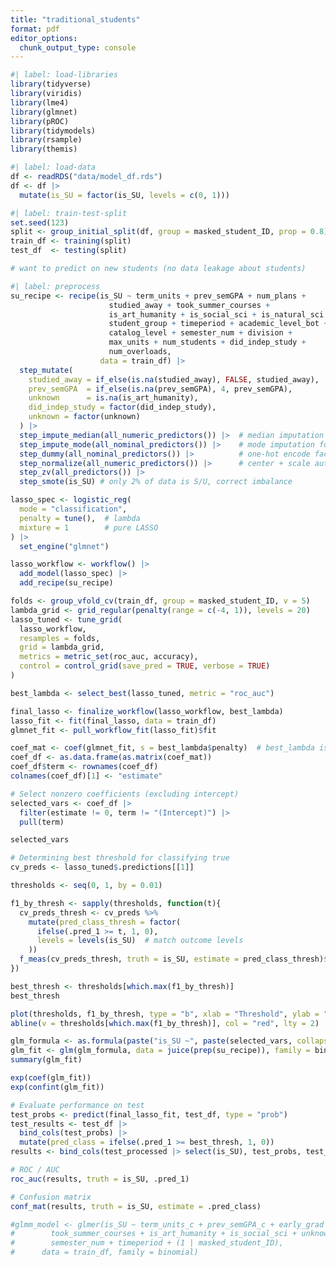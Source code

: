 ```yaml
---
title: "traditional_students"
format: pdf
editor_options: 
  chunk_output_type: console
---
```


```r
#| label: load-libraries
library(tidyverse)
library(viridis)
library(lme4)
library(glmnet)
library(pROC)
library(tidymodels)
library(rsample)
library(themis)
```

```r
#| label: load-data
df <- readRDS("data/model_df.rds")
df <- df |>
  mutate(is_SU = factor(is_SU, levels = c(0, 1)))
```

```r
#| label: train-test-split
set.seed(123)
split <- group_initial_split(df, group = masked_student_ID, prop = 0.8)
train_df <- training(split)
test_df  <- testing(split)

# want to predict on new students (no data leakage about students)
```

```r
#| label: preprocess
su_recipe <- recipe(is_SU ~ term_units + prev_semGPA + num_plans +
                      studied_away + took_summer_courses +
                      is_art_humanity + is_social_sci + is_natural_sci +
                      student_group + timeperiod + academic_level_bot +
                      catalog_level + semester_num + division +
                      max_units + num_students + did_indep_study +
                      num_overloads,
                    data = train_df) |>
  step_mutate(
    studied_away = if_else(is.na(studied_away), FALSE, studied_away),
    prev_semGPA  = if_else(is.na(prev_semGPA), 4, prev_semGPA),
    unknown      = is.na(is_art_humanity),
    did_indep_study = factor(did_indep_study),
    unknown = factor(unknown)
  ) |>
  step_impute_median(all_numeric_predictors()) |>  # median imputation for numeric
  step_impute_mode(all_nominal_predictors()) |>    # mode imputation for factors
  step_dummy(all_nominal_predictors()) |>          # one-hot encode factors
  step_normalize(all_numeric_predictors()) |>      # center + scale automatically
  step_zv(all_predictors()) |>
  step_smote(is_SU) # only 2% of data is S/U, correct imbalance

```

```r
lasso_spec <- logistic_reg(
  mode = "classification",
  penalty = tune(),  # lambda
  mixture = 1        # pure LASSO
) |>
  set_engine("glmnet")

lasso_workflow <- workflow() |>
  add_model(lasso_spec) |>
  add_recipe(su_recipe)

folds <- group_vfold_cv(train_df, group = masked_student_ID, v = 5)
lambda_grid <- grid_regular(penalty(range = c(-4, 1)), levels = 20)
lasso_tuned <- tune_grid(
  lasso_workflow,
  resamples = folds,
  grid = lambda_grid,
  metrics = metric_set(roc_auc, accuracy),
  control = control_grid(save_pred = TRUE, verbose = TRUE)
)

best_lambda <- select_best(lasso_tuned, metric = "roc_auc")

final_lasso <- finalize_workflow(lasso_workflow, best_lambda)
lasso_fit <- fit(final_lasso, data = train_df)
glmnet_fit <- pull_workflow_fit(lasso_fit)$fit

coef_mat <- coef(glmnet_fit, s = best_lambda$penalty)  # best_lambda is a tibble
coef_df <- as.data.frame(as.matrix(coef_mat))
coef_df$term <- rownames(coef_df)
colnames(coef_df)[1] <- "estimate"

# Select nonzero coefficients (excluding intercept)
selected_vars <- coef_df |> 
  filter(estimate != 0, term != "(Intercept)") |> 
  pull(term)

selected_vars
```

```r
# Determining best threshold for classifying true
cv_preds <- lasso_tuned$.predictions[[1]]

thresholds <- seq(0, 1, by = 0.01)

f1_by_thresh <- sapply(thresholds, function(t){
  cv_preds_thresh <- cv_preds %>%
    mutate(pred_class_thresh = factor(
      ifelse(.pred_1 >= t, 1, 0), 
      levels = levels(is_SU)  # match outcome levels
    ))
  f_meas(cv_preds_thresh, truth = is_SU, estimate = pred_class_thresh)$.estimate
})

best_thresh <- thresholds[which.max(f1_by_thresh)]
best_thresh

plot(thresholds, f1_by_thresh, type = "b", xlab = "Threshold", ylab = "F1 Score")
abline(v = thresholds[which.max(f1_by_thresh)], col = "red", lty = 2)  # best threshold

```


```r
glm_formula <- as.formula(paste("is_SU ~", paste(selected_vars, collapse = " + ")))
glm_fit <- glm(glm_formula, data = juice(prep(su_recipe)), family = binomial)
summary(glm_fit)
```

```r
exp(coef(glm_fit))
exp(confint(glm_fit))
```

```r
# Evaluate performance on test
test_probs <- predict(final_lasso_fit, test_df, type = "prob")
test_results <- test_df |>
  bind_cols(test_probs) |>
  mutate(pred_class = ifelse(.pred_1 >= best_thresh, 1, 0))
results <- bind_cols(test_processed |> select(is_SU), test_probs, test_results)

# ROC / AUC
roc_auc(results, truth = is_SU, .pred_1)

# Confusion matrix
conf_mat(results, truth = is_SU, estimate = .pred_class)

```

```r
#glmm_model <- glmer(is_SU ~ term_units_c + prev_semGPA_c + early_grad + studied_away +
#        took_summer_courses + is_art_humanity + is_social_sci + unknown +
#        semester_num + timeperiod + (1 | masked_student_ID),
#      data = train_df, family = binomial)
```
